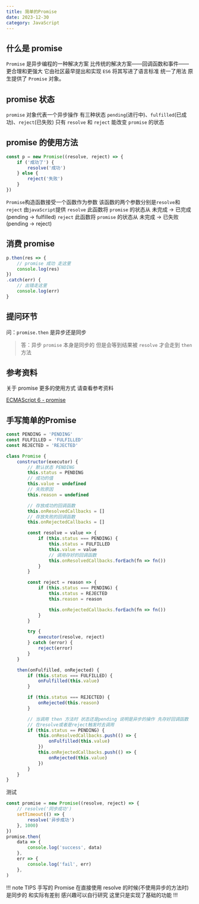 ```yaml
---
title: 简单的Promise
date: 2023-12-30
category: JavaScript
---
```


## 什么是 promise

`Promise` 是异步编程的一种解决方案 比传统的解决方案——回调函数和事件——更合理和更强大 它由社区最早提出和实现 `ES6` 将其写进了语言标准 统一了用法 原生提供了 `Promise` 对象。

## promise 状态

`promise` 对象代表一个异步操作 有三种状态 `pending`(进行中)、`fulfilled`(已成功)、`reject`(已失败) 只有 `resolve` 和 `reject` 能改变 `promise` 的状态

## promise 的使用方法

```js
const p = new Promise((resolve, reject) => {
	if ('成功了') {
		resolve('成功')
	} else {
		reject('失败')
	}
})
```

`Promise`构造函数接受一个函数作为参数 该函数的两个参数分别是`resolve`和`reject` 由`javaScript`提供
`resolve`
此函数将 `promise` 的状态从 未完成 -> 已完成(pending -> fulfilled)
`reject`
此函数将 `promise` 的状态从 未完成 -> 已失败(pending -> reject)

## 消费 promise

```js
p.then(res => {
    // promise 成功 走这里
    console.log(res)
})
.catch(err) {
    // 出错走这里
    console.log(err)
}
```

## 提问环节

问：`promise.then` 是异步还是同步

> 答：异步 `promise` 本身是同步的 但是会等到结果被 `resolve` 才会走到 `then` 方法

## 参考资料

关于 promise 更多的使用方式 请查看参考资料

<a href="https://es6.ruanyifeng.com/#docs/promise" target="_blank">
	ECMAScript 6 - promise
</a>

## 手写简单的Promise

```js
const PENDING = 'PENDING'
const FULFILLED = 'FULFILLED'
const REJECTED = 'REJECTED'

class Promise {
	constructor(executor) {
		// 默认状态 PENDING
		this.status = PENDING
		// 成功的值
		this.value = undefined
		// 失败原因
		this.reason = undefined

		// 存放成功的回调函数
		this.onResolvedCallbacks = []
		// 存放失败的回调函数
		this.onRejectedCallbacks = []

		const resolve = value => {
			if (this.status === PENDING) {
				this.status = FULFILLED
				this.value = value
				// 调用存好的回调函数
				this.onResolvedCallbacks.forEach(fn => fn())
			}
		}

		const reject = reason => {
			if (this.status === PENDING) {
				this.status = REJECTED
				this.reason = reason

				this.onRejectedCallbacks.forEach(fn => fn())
			}
		}

		try {
			executor(resolve, reject)
		} catch (error) {
			reject(error)
		}
	}

	then(onFulfilled, onRejected) {
		if (this.status === FULFILLED) {
			onFulfilled(this.value)
		}

		if (this.status === REJECTED) {
			onRejected(this.reason)
		}

		// 当调用 then 方法时 状态还是pending 说明是异步的操作 先存好回调函数
		// 在resolve或者是reject触发时去调用
		if (this.status == PENDING) {
			this.onResolvedCallbacks.push(() => {
				onFulfilled(this.value)
			})
			this.onRejectedCallbacks.push(() => {
				onRejected(this.value)
			})
		}
	}
}
```

测试

```js
const promise = new Promise((resolve, reject) => {
	// resolve('同步成功')
	setTimeout(() => {
		resolve('异步成功')
	}, 1000)
})
promise.then(
	data => {
		console.log('success', data)
	},
	err => {
		console.log('fail', err)
	},
)
```

!!! note TIPS
手写的 Promise 在直接使用 resolve 的时候(不使用异步的方法时)是同步的 和实际有差别 感兴趣可以自行研究 这里只是实现了基础的功能
!!!
